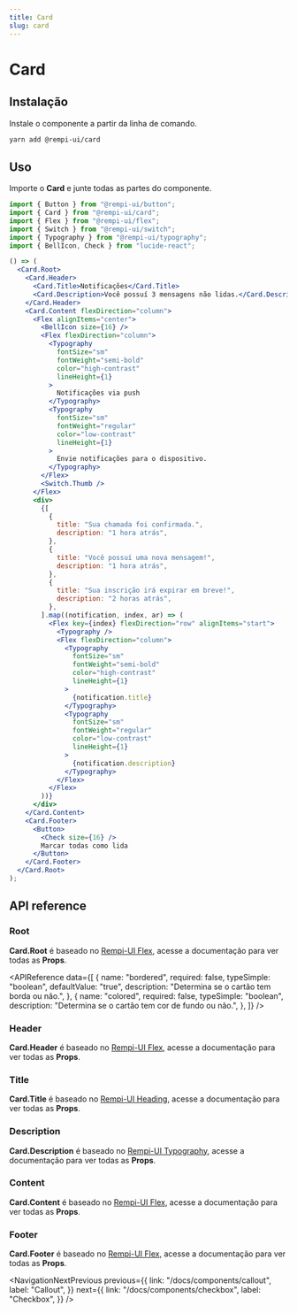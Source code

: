 ```yaml
---
title: Card
slug: card
---
```


# Card

<Description text="Exibe um cartão com cabeçalho, conteúdo e rodapé." />

<SelectVersion />

<PreviewComponent name="card" />

## Instalação

Instale o componente a partir da linha de comando.

```bash
yarn add @rempi-ui/card
```

## Uso

Importe o <strong>Card</strong> e junte todas as partes do componente.

```jsx
import { Button } from "@rempi-ui/button";
import { Card } from "@rempi-ui/card";
import { Flex } from "@rempi-ui/flex";
import { Switch } from "@rempi-ui/switch";
import { Typography } from "@rempi-ui/typography";
import { BellIcon, Check } from "lucide-react";

() => (
  <Card.Root>
    <Card.Header>
      <Card.Title>Notificações</Card.Title>
      <Card.Description>Você possuí 3 mensagens não lidas.</Card.Description>
    </Card.Header>
    <Card.Content flexDirection="column">
      <Flex alignItems="center">
        <BellIcon size={16} />
        <Flex flexDirection="column">
          <Typography
            fontSize="sm"
            fontWeight="semi-bold"
            color="high-contrast"
            lineHeight={1}
          >
            Notificações via push
          </Typography>
          <Typography
            fontSize="sm"
            fontWeight="regular"
            color="low-contrast"
            lineHeight={1}
          >
            Envie notificações para o dispositivo.
          </Typography>
        </Flex>
        <Switch.Thumb />
      </Flex>
      <div>
        {[
          {
            title: "Sua chamada foi confirmada.",
            description: "1 hora atrás",
          },
          {
            title: "Você possuí uma nova mensagem!",
            description: "1 hora atrás",
          },
          {
            title: "Sua inscrição irá expirar em breve!",
            description: "2 horas atrás",
          },
        ].map((notification, index, ar) => (
          <Flex key={index} flexDirection="row" alignItems="start">
            <Typography />
            <Flex flexDirection="column">
              <Typography
                fontSize="sm"
                fontWeight="semi-bold"
                color="high-contrast"
                lineHeight={1}
              >
                {notification.title}
              </Typography>
              <Typography
                fontSize="sm"
                fontWeight="regular"
                color="low-contrast"
                lineHeight={1}
              >
                {notification.description}
              </Typography>
            </Flex>
          </Flex>
        ))}
      </div>
    </Card.Content>
    <Card.Footer>
      <Button>
        <Check size={16} />
        Marcar todas como lida
      </Button>
    </Card.Footer>
  </Card.Root>
);
```

## API reference

### Root

<strong>Card.Root</strong> é baseado no [Rempi-UI Flex](/docs/components/flex), acesse
a documentação para ver todas as <strong>Props</strong>.

<APIReference
  data={[
    {
      name: "bordered",
      required: false,
      typeSimple: "boolean",
      defaultValue: "true",
      description: "Determina se o cartão tem borda ou não.",
    },
    {
      name: "colored",
      required: false,
      typeSimple: "boolean",
      description: "Determina se o cartão tem cor de fundo ou não.",
    },
  ]}
/>

### Header

<strong>Card.Header</strong> é baseado no [Rempi-UI Flex](/docs/components/flex),
acesse a documentação para ver todas as <strong>Props</strong>.

### Title

<strong>Card.Title</strong> é baseado no [Rempi-UI Heading](/docs/components/heading),
acesse a documentação para ver todas as <strong>Props</strong>.

### Description

<strong>Card.Description</strong> é baseado no [Rempi-UI Typography](/docs/components/typography),
acesse a documentação para ver todas as <strong>Props</strong>.

### Content

<strong>Card.Content</strong> é baseado no [Rempi-UI Flex](/docs/components/flex),
acesse a documentação para ver todas as <strong>Props</strong>.

### Footer

<strong>Card.Footer</strong> é baseado no [Rempi-UI Flex](/docs/components/flex),
acesse a documentação para ver todas as <strong>Props</strong>.

<NavigationNextPrevious
  previous={{
    link: "/docs/components/callout",
    label: "Callout",
  }}
  next={{
    link: "/docs/components/checkbox",
    label: "Checkbox",
  }}
/>
